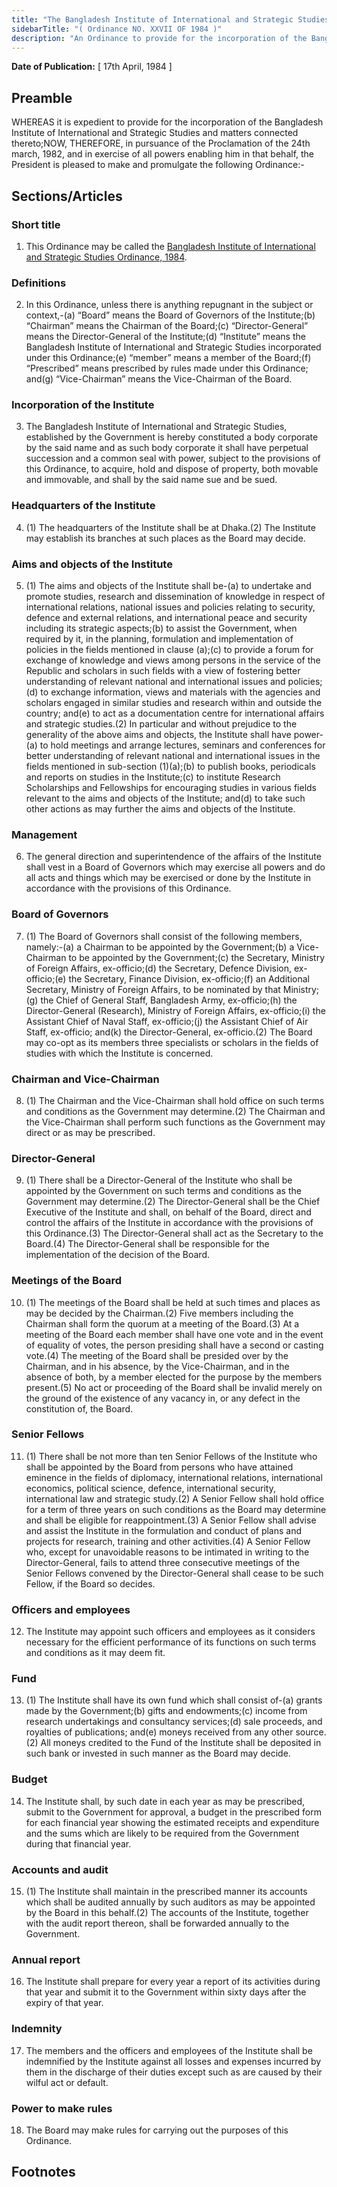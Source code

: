```yaml
---
title: "The Bangladesh Institute of International and Strategic Studies Ordinance, 1984"
sidebarTitle: "( Ordinance NO. XXVII OF 1984 )"
description: "An Ordinance to provide for the incorporation of the Bangladesh Institute of International and Strategic Studies."
---
```


**Date of Publication:** [ 17th April, 1984 ]

## Preamble

WHEREAS it is expedient to provide for the incorporation of the Bangladesh Institute of International and Strategic Studies and matters connected thereto;NOW, THEREFORE, in pursuance of the Proclamation of the 24th march, 1982, and in exercise of all powers enabling him in that behalf, the President is pleased to make and promulgate the following Ordinance:-

## Sections/Articles

### Short title

1. This Ordinance may be called the [Bangladesh Institute of International and Strategic Studies Ordinance, 1984](/act-668.html "Bangladesh Institute of International and Strategic Studies Ordinance, 1984").

### Definitions

2. In this Ordinance, unless there is anything repugnant in the subject or context,-(a) “Board” means the Board of Governors of the Institute;(b) “Chairman” means the Chairman of the Board;(c) “Director-General” means the Director-General of the Institute;(d) “Institute” means the Bangladesh Institute of International and Strategic Studies incorporated under this Ordinance;(e) “member” means a member of the Board;(f) “Prescribed” means prescribed by rules made under this Ordinance; and(g) “Vice-Chairman” means the Vice-Chairman of the Board.

### Incorporation of the Institute

3. The Bangladesh Institute of International and Strategic Studies, established by the Government is hereby constituted a body corporate by the said name and as such body corporate it shall have perpetual succession and a common seal with power, subject to the provisions of this Ordinance, to acquire, hold and dispose of property, both movable and immovable, and shall by the said name sue and be sued.

### Headquarters of the Institute

4. (1) The headquarters of the Institute shall be at Dhaka.(2) The Institute may establish its branches at such places as the Board may decide.

### Aims and objects of the Institute

5. (1) The aims and objects of the Institute shall be-(a) to undertake and promote studies, research and dissemination of knowledge in respect of international relations, national issues and policies relating to security, defence and external relations, and international peace and security including its strategic aspects;(b) to assist the Government, when required by it, in the planning, formulation and implementation of policies in the fields mentioned in clause (a);(c) to provide a forum for exchange of knowledge and views among persons in the service of the Republic and scholars in such fields with a view of fostering better understanding of relevant national and international issues and policies;(d) to exchange information, views and materials with the agencies and scholars engaged in similar studies and research within and outside the country; and(e) to act as a documentation centre for international affairs and strategic studies.(2) In particular and without prejudice to the generality of the above aims and objects, the Institute shall have power-(a) to hold meetings and arrange lectures, seminars and conferences for better understanding of relevant national and international issues in the fields mentioned in sub-section (1)(a);(b) to publish books, periodicals and reports on studies in the Institute;(c) to institute Research Scholarships and Fellowships for encouraging studies in various fields relevant to the aims and objects of the Institute; and(d) to take such other actions as may further the aims and objects of the Institute.

### Management

6. The general direction and superintendence of the affairs of the Institute shall vest in a Board of Governors which may exercise all powers and do all acts and things which may be exercised or done by the Institute in accordance with the provisions of this Ordinance.

### Board of Governors

7. (1) The Board of Governors shall consist of the following members, namely:-(a) a Chairman to be appointed by the Government;(b) a Vice-Chairman to be appointed by the Government;(c) the Secretary, Ministry of Foreign Affairs, ex-officio;(d) the Secretary, Defence Division, ex-officio;(e) the Secretary, Finance Division, ex-officio;(f) an Additional Secretary, Ministry of Foreign Affairs, to be nominated by that Ministry;(g) the Chief of General Staff, Bangladesh Army, ex-officio;(h) the Director-General (Research), Ministry of Foreign Affairs, ex-officio;(i) the Assistant Chief of Naval Staff, ex-officio;(j) the Assistant Chief of Air Staff, ex-officio; and(k) the Director-General, ex-officio.(2) The Board may co-opt as its members three specialists or scholars in the fields of studies with which the Institute is concerned.

### Chairman and Vice-Chairman

8. (1) The Chairman and the Vice-Chairman shall hold office on such terms and conditions as the Government may determine.(2) The Chairman and the Vice-Chairman shall perform such functions as the Government may direct or as may be prescribed.

### Director-General

9. (1) There shall be a Director-General of the Institute who shall be appointed by the Government on such terms and conditions as the Government may determine.(2) The Director-General shall be the Chief Executive of the Institute and shall, on behalf of the Board, direct and control the affairs of the Institute in accordance with the provisions of this Ordinance.(3) The Director-General shall act as the Secretary to the Board.(4) The Director-General shall be responsible for the implementation of the decision of the Board.

### Meetings of the Board

10. (1) The meetings of the Board shall be held at such times and places as may be decided by the Chairman.(2) Five members including the Chairman shall form the quorum at a meeting of the Board.(3) At a meeting of the Board each member shall have one vote and in the event of equality of votes, the person presiding shall have a second or casting vote.(4) The meeting of the Board shall be presided over by the Chairman, and in his absence, by the Vice-Chairman, and in the absence of both, by a member elected for the purpose by the members present.(5) No act or proceeding of the Board shall be invalid merely on the ground of the existence of any vacancy in, or any defect in the constitution of, the Board.

### Senior Fellows

11. (1) There shall be not more than ten Senior Fellows of the Institute who shall be appointed by the Board from persons who have attained eminence in the fields of diplomacy, international relations, international economics, political science, defence, international security, international law and strategic study.(2) A Senior Fellow shall hold office for a term of three years on such conditions as the Board may determine and shall be eligible for reappointment.(3) A Senior Fellow shall advise and assist the Institute in the formulation and conduct of plans and projects for research, training and other activities.(4) A Senior Fellow who, except for unavoidable reasons to be intimated in writing to the Director-General, fails to attend three consecutive meetings of the Senior Fellows convened by the Director-General shall cease to be such Fellow, if the Board so decides.

### Officers and employees

12. The Institute may appoint such officers and employees as it considers necessary for the efficient performance of its functions on such terms and conditions as it may deem fit.

### Fund

13. (1) The Institute shall have its own fund which shall consist of-(a) grants made by the Government;(b) gifts and endowments;(c) income from research undertakings and consultancy services;(d) sale proceeds, and royalties of publications; and(e) moneys received from any other source.(2) All moneys credited to the Fund of the Institute shall be deposited in such bank or invested in such manner as the Board may decide.

### Budget

14. The Institute shall, by such date in each year as may be prescribed, submit to the Government for approval, a budget in the prescribed form for each financial year showing the estimated receipts and expenditure and the sums which are likely to be required from the Government during that financial year.

### Accounts and audit

15. (1) The Institute shall maintain in the prescribed manner its accounts which shall be audited annually by such auditors as may be appointed by the Board in this behalf.(2) The accounts of the Institute, together with the audit report thereon, shall be forwarded annually to the Government.

### Annual report

16. The Institute shall prepare for every year a report of its activities during that year and submit it to the Government within sixty days after the expiry of that year.

### Indemnity

17. The members and the officers and employees of the Institute shall be indemnified by the Institute against all losses and expenses incurred by them in the discharge of their duties except such as are caused by their wilful act or default.

### Power to make rules

18. The Board may make rules for carrying out the purposes of this Ordinance.

## Footnotes
